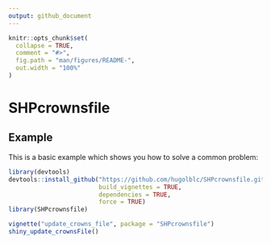 ```yaml
---
output: github_document
---
```


<!-- README.md is generated from README.Rmd. Please edit that file -->

```r
knitr::opts_chunk$set(
  collapse = TRUE,
  comment = "#>",
  fig.path = "man/figures/README-",
  out.width = "100%"
)
```

# SHPcrownsfile

## Example

This is a basic example which shows you how to solve a common problem:

```r
library(devtools)
devtools::install_github("https://github.com/hugolblc/SHPcrownsfile.git",
                         build_vignettes = TRUE,
                         dependencies = TRUE,
                         force = TRUE)
library(SHPcrownsfile)

vignette("update_crowns_file", package = "SHPcrownsfile")
shiny_update_crownsFile()
```
